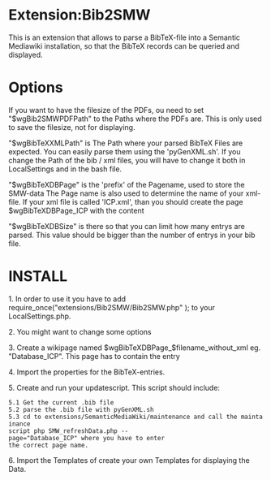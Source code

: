 = Extension:Bib2SMW =

This is an extension that allows to parse a BibTeX-file into a
Semantic Mediawiki installation, so that the BibTeX records can be
queried and displayed.

= Options =
If you want to have the filesize of the PDFs, ou need to set
"$wgBib2SMWPDFPath" to the Paths where the PDFs are. This is only used to save
the filesize, not for displaying.

"$wgBibTeXXMLPath" is The Path where your parsed BibTeX Files are expected.
You can easily parse them using the 'pyGenXML.sh'. If you change the Path of
the bib / xml files, you will have to change it both in LocalSettings and in
the bash file.

"$wgBibTeXDBPage" is the 'prefix' of the Pagename, used to store the SMW-data
The Page name is also used to determine the name of your xml-file. If your xml
file is called 'ICP.xml', than you should create the page $wgBibTeXDBPage_ICP
with the content <updateBib2SMW/>

"$wgBibTeXDBSize" is there so that you can limit how many entrys are
parsed. This value should be bigger than the number of entrys in your bib
file.


= INSTALL =
1. In order to use it you have to add 
require_once("extensions/Bib2SMW/Bib2SMW.php" );
to your LocalSettings.php.

2. You might want to change some options

3. Create a wikipage named $wgBibTeXDBPage_$filename_without_xml
eg. "Database_ICP". This page has to contain the entry <updateBib2SMW/>

4. Import the properties for the BibTeX-entries.

5. Create and run your updatescript. This script should include:
 5.1 Get the current .bib file
 5.2 parse the .bib file with pyGenXML.sh
 5.3 cd to extensions/SemanticMediaWiki/maintenance and call the maintainance
 script php SMW_refreshData.php --page="Database_ICP" where you have to enter
 the correct page name.

6. Import the Templates of create your own Templates for displaying the Data.

